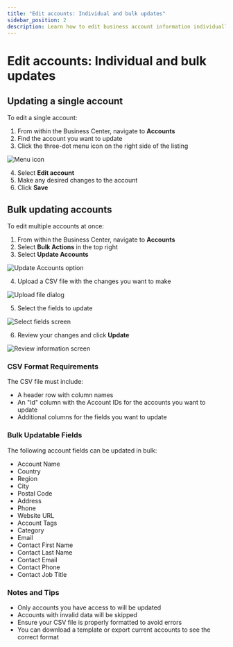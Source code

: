 ```yaml
---
title: "Edit accounts: Individual and bulk updates"
sidebar_position: 2
description: Learn how to edit business account information individually or in bulk from the Business Center.
---
```


# Edit accounts: Individual and bulk updates

## Updating a single account

To edit a single account:

1. From within the Business Center, navigate to **Accounts**
2. Find the account you want to update
3. Click the three-dot menu icon on the right side of the listing

![Menu icon](/img/accounts/edit-accounts/menu_icon.jpg)

4. Select **Edit account**
5. Make any desired changes to the account
6. Click **Save**

## Bulk updating accounts

To edit multiple accounts at once:

1. From within the Business Center, navigate to **Accounts**
2. Select **Bulk Actions** in the top right
3. Select **Update Accounts**

![Update Accounts option](/img/accounts/edit-accounts/update_accounts_option.jpg)

4. Upload a CSV file with the changes you want to make

![Upload file dialog](/img/accounts/edit-accounts/upload_file_dialog.jpg)

5. Select the fields to update

![Select fields screen](/img/accounts/edit-accounts/select_fields_screen.jpg)

6. Review your changes and click **Update**

![Review information screen](/img/accounts/edit-accounts/review_information_screen.jpg)

### CSV Format Requirements

The CSV file must include:

- A header row with column names
- An "Id" column with the Account IDs for the accounts you want to update
- Additional columns for the fields you want to update

### Bulk Updatable Fields

The following account fields can be updated in bulk:

- Account Name
- Country
- Region
- City
- Postal Code
- Address
- Phone
- Website URL
- Account Tags
- Category
- Email
- Contact First Name
- Contact Last Name
- Contact Email
- Contact Phone
- Contact Job Title

### Notes and Tips

- Only accounts you have access to will be updated
- Accounts with invalid data will be skipped
- Ensure your CSV file is properly formatted to avoid errors
- You can download a template or export current accounts to see the correct format